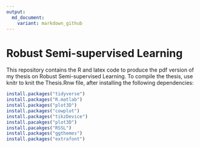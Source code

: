 ```yaml
---
output:
  md_document:
    variant: markdown_github
---
```


# Robust Semi-supervised Learning

This repository contains the R and latex code to produce the pdf version of my thesis on Robust Semi-supervised Learning. To compile the thesis, use knitr to knit the Thesis.Rnw file, after installing the following dependencies:

```r
install.packages("tidyverse")
install.packages("R.matlab")
install.packages("plot3D")
install.packages("cowplot")
install.packages("tikzDevice")
install.pacakges("plot3D")
install.pacakges("RSSL")
install.packages("ggthemes")
install.packages("extrafont")
```
